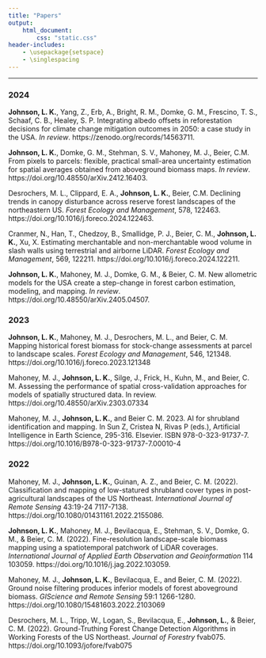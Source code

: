 ```yaml
---
title: "Papers"
output: 
    html_document:
        css: "static.css"
header-includes:
    - \usepackage{setspace}
    - \singlespacing
---
```


---

### 2024

**Johnson, L. K.**, Yang, Z., Erb, A., Bright, R. M., Domke, G. M., Frescino, T. S., Schaaf, C. B., Healey, S. P. Integrating albedo offsets in reforestation decisions for climate change mitigation outcomes in 2050: a case study in the USA. _In review_. https://zenodo.org/records/14563711.

**Johnson, L. K.**, Domke, G. M., Stehman, S. V., Mahoney, M. J., Beier, C.M. From pixels to parcels: flexible, practical small-area uncertainty estimation for spatial averages obtained from aboveground biomass maps. _In review_. https://doi.org/10.48550/arXiv.2412.16403. 

Desrochers, M. L., Clippard, E. A.,  **Johnson, L. K.**, Beier, C.M. Declining trends in canopy disturbance across reserve forest landscapes of the northeastern US. _Forest Ecology and Management_, 578, 122463. https://doi.org/10.1016/j.foreco.2024.122463.

Cranmer, N., Han, T., Chedzoy, B., Smallidge, P. J., Beier, C. M., **Johnson, L. K.**, Xu, X. Estimating merchantable and non-merchantable wood volume in slash walls using terrestrial and airborne LiDAR. _Forest Ecology and Management_, 569, 122211. https://doi.org/10.1016/j.foreco.2024.122211.

**Johnson, L. K.**, Mahoney, M. J., Domke, G. M., & Beier, C. M. New allometric models for the USA create a step-change in forest carbon estimation, modeling, and mapping. _In review_. https://doi.org/10.48550/arXiv.2405.04507. 


### 2023

**Johnson, L. K.**, Mahoney, M. J., Desrochers, M. L., and Beier, C. M. Mapping historical forest biomass for stock-change assessments at parcel to landscape scales. _Forest Ecology and Management_, 546, 121348. https://doi.org/10.1016/j.foreco.2023.121348


Mahoney, M. J., **Johnson, L. K.**, Silge, J., Frick, H., Kuhn, M., and Beier, C. M. Assessing the performance of spatial cross-validation approaches for models of spatially structured data. In review. https://doi.org/10.48550/arXiv.2303.07334

Mahoney, M. J., **Johnson, L. K.**, and Beier C. M. 2023. AI for shrubland identification and mapping. In Sun Z, Cristea N, Rivas P (eds.), Artificial Intelligence in Earth Science, 295-316. Elsevier. ISBN 978-0-323-91737-7. https://doi.org/10.1016/B978-0-323-91737-7.00010-4

### 2022

Mahoney, M. J., **Johnson, L. K.**, Guinan, A. Z., and Beier, C. M. (2022). Classification and mapping of low-statured shrubland cover types in post-agricultural landscapes of the US Northeast. _International Journal of Remote Sensing_ 43:19-24 7117-7138. https://doi.org/10.1080/01431161.2022.2155086.

**Johnson, L. K.**, Mahoney, M. J., Bevilacqua, E., Stehman, S. V., Domke, G. M., & Beier, C. M. (2022). Fine-resolution landscape-scale biomass mapping using a spatiotemporal patchwork of LiDAR coverages. _International Journal of Applied Earth Observation and Geoinformation_ 114 103059. https://doi.org/10.1016/j.jag.2022.103059. 


Mahoney, M. J., **Johnson, L. K.**, Bevilacqua, E., and Beier, C. M. (2022). Ground noise filtering produces inferior models of forest aboveground biomass. _GIScience and Remote Sensing_ 59:1 1266-1280. https://doi.org/10.1080/15481603.2022.2103069

Desrochers, M. L., Tripp, W., Logan, S., Bevilacqua, E., **Johnson, L.**, & Beier, C. M. (2022). Ground-Truthing Forest Change Detection Algorithms in Working Forests of the US Northeast. _Journal of Forestry_ fvab075. https://doi.org/10.1093/jofore/fvab075

<br>